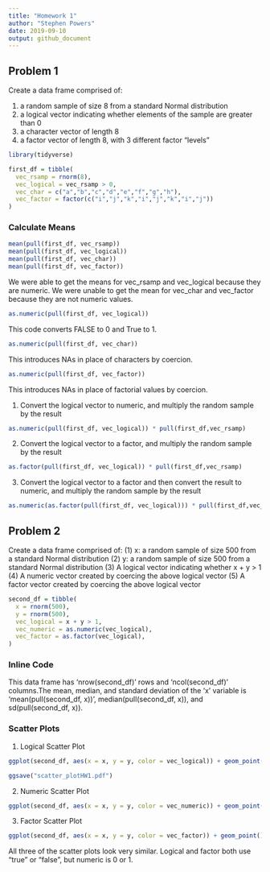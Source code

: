 ```yaml
---
title: "Homework 1"
author: "Stephen Powers"
date: 2019-09-10
output: github_document
---
```


## Problem 1

Create a data frame comprised of:

(1) a random sample of size 8 from a standard Normal distribution
(2) a logical vector indicating whether elements of the sample are greater than 0
(3) a character vector of length 8
(4) a factor vector of length 8, with 3 different factor “levels”

```r
library(tidyverse)

first_df = tibble(
  vec_rsamp = rnorm(8),
  vec_logical = vec_rsamp > 0,
  vec_char = c("a","b","c","d","e","f","g","h"),
  vec_factor = factor(c("i","j","k","i","j","k","i","j"))
)

```

### Calculate Means

```r
mean(pull(first_df, vec_rsamp))
mean(pull(first_df, vec_logical))
mean(pull(first_df, vec_char))
mean(pull(first_df, vec_factor))
```
We were able to get the means for vec_rsamp and vec_logical because they are numeric. We were unable to get the mean for vec_char and vec_factor because they are not numeric values.  

```r
as.numeric(pull(first_df, vec_logical))
```
This code converts FALSE to 0 and True to 1.
```r
as.numeric(pull(first_df, vec_char)) 
```
This introduces NAs in place of characters by coercion.
```r
as.numeric(pull(first_df, vec_factor))
```
This introduces NAs in place of factorial values by coercion.

(1) Convert the logical vector to numeric, and multiply the random sample by the result

```r
as.numeric(pull(first_df, vec_logical)) * pull(first_df,vec_rsamp) 
```

(2) Convert the logical vector to a factor, and multiply the random sample by the result

```r
as.factor(pull(first_df, vec_logical)) * pull(first_df,vec_rsamp) 
```

(3) Convert the logical vector to a factor and then convert the result to numeric, and multiply the random sample by the result

```r
as.numeric(as.factor(pull(first_df, vec_logical))) * pull(first_df,vec_rsamp) 
```

## Problem 2

Create a data frame comprised of:
(1) x: a random sample of size 500 from a standard Normal distribution
(2) y: a random sample of size 500 from a standard Normal distribution
(3) A logical vector indicating whether x + y > 1
(4) A numeric vector created by coercing the above logical vector
(5) A factor vector created by coercing the above logical vector

```r
second_df = tibble(
  x = rnorm(500),
  y = rnorm(500),
  vec_logical = x + y > 1,
  vec_numeric = as.numeric(vec_logical),
  vec_factor = as.factor(vec_logical),
)
```

### Inline Code
This data frame has 'nrow(second_df)' rows and 'ncol(second_df)' columns.The mean, median, and standard deviation of the 'x' variable is 'mean(pull(second_df, x))', median(pull(second_df, x)), and sd(pull(second_df, x)).

### Scatter Plots

(1) Logical Scatter Plot 

```r
ggplot(second_df, aes(x = x, y = y, color = vec_logical)) + geom_point()

ggsave("scatter_plotHW1.pdf")
```

(2) Numeric Scatter Plot 

```r
ggplot(second_df, aes(x = x, y = y, color = vec_numeric)) + geom_point()
```

(3) Factor Scatter Plot 

```r
ggplot(second_df, aes(x = x, y = y, color = vec_factor)) + geom_point()
```

All three of the scatter plots look very similar. Logical and factor both use "true" or "false", but numeric is 0 or 1.
